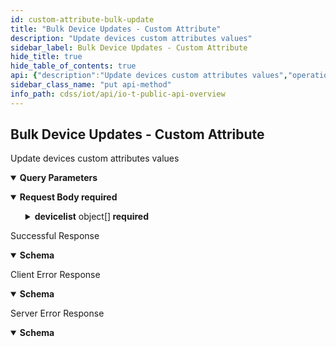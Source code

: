 ```yaml
---
id: custom-attribute-bulk-update
title: "Bulk Device Updates - Custom Attribute"
description: "Update devices custom attributes values"
sidebar_label: Bulk Device Updates - Custom Attribute
hide_title: true
hide_table_of_contents: true
api: {"description":"Update devices custom attributes values","operationId":"custom-attribute-bulk-update","security":[{"X-Key-Id":[],"X-Access-Key":[]}],"tags":["IoT Public API"],"parameters":[{"description":"The customer ID to which the API call is directed","in":"query","name":"customerid","required":true,"schema":{"type":"string"}},{"description":"The source of the device information: Custom Attribute","in":"query","name":"updateSource","required":true,"schema":{"type":"string","enum":["customAttribute"]}}],"requestBody":{"required":true,"content":{"application/json":{"schema":{"type":"object","required":["devicelist"],"properties":{"devicelist":{"type":"array","description":"Array of device custom attributes from users to update custom attribute values","items":{"type":"object","properties":{"deviceid":{"type":"string","description":"The device ID, which IoT Security uses to identify and track a device."},"tagType":{"type":"string","description":"The custom attribute name. The custom attribute should already exist in the IoT Security."},"tagValue":{"type":"string","description":"The value of the custom attribute."}}}}}},"examples":{"payloadExample":{"value":{"devicelist":[{"deviceid":"b8:27:eb:50:2b:0f","tagType":"Department","tagValue":"IoT Security"},{"deviceid":"b8:27:eb:50:2b:0f","tagType":"Purdue Level","tagValue":"Level 3"}]}}}}}},"responses":{"200":{"description":"Successful Response","content":{"application/json":{"schema":{"type":"object","properties":{"api":{"type":"string","description":"The path used to call the IoT Security API: “device/bulkupdate”"},"ver":{"type":"string","description":"The version of the IoT Security API: “v4.0”"},"code":{"type":"string","description":"The code number indicating success: 1"},"message":{"type":"string","description":"The message indicating success: “OK”"},"updatedAttributesNum":{"type":"integer","description":"The number of attributes that IoT Security successfully updated"},"errorCases":{"type":"Object","description":"The cases that are not valid to update custom attribute"}}},"examples":{"resolveSecurityAlertResponseExample":{"value":{"api":"device/bulkUpdate","ver":"v4.0","code":1,"message":"OK","updatedAttributesNum":4,"errorCases":{}}}}}}},"4XX":{"description":"Client Error Response","content":{"application/json":{"schema":{"type":"object","properties":{"code":{"type":"string","description":"STATUS_CODE"},"msg":{"type":"string","description":"GENERAL_MESSAGE"}}},"examples":{"Bad Request":{"value":{"code":400,"msg":"Bad Request. This occurs when an HTTP request contains an invalid query string."}},"Forbidden access":{"value":{"code":403,"msg":"Forbidden access. Either the provided API key is invalid or it does not have the required RBAC permissions to run this API."}},"Too many requests":{"value":{"code":429,"msg":"Too many requests. The number of requests for device details for a single device exceeded the rate limit of 180 queries per minute per tenant."}}}}}},"5XX":{"description":"Server Error Response","content":{"application/json":{"schema":{"type":"object","properties":{"code":{"type":"string","description":"STATUS_CODE"},"msg":{"type":"string","description":"GENERAL_MESSAGE"}}},"examples":{"resolveSecurityAlertResponseExample":{"value":{"code":500,"msg":"Internal server error. A unified status for API communication type errors."}}}}}}},"method":"put","path":"/pub/v4.0/device/bulkUpdate?updateSource=customAttribute","servers":[{"url":"https://{customer-name}.iot.paloaltonetworks.com"}],"securitySchemes":{"X-Key-Id":{"description":"Your API header requires X-Key-Id for authentication.","type":"apiKey","in":"header","name":"X-Key-Id"},"X-Access-Key":{"description":"Your API header requires X-Key-Key for authentication.","type":"apiKey","in":"header","name":"X-Access-Key"}},"jsonRequestBodyExample":{"devicelist":[{"deviceid":"string","tagType":"string","tagValue":"string"}]},"info":{"description":"Please refer [IoT Public API Authentication](iot-public-api-headers) to know how to get API Key<br/>\n","title":"IoT Public API Overview","version":"v4.0","contact":{}}}
sidebar_class_name: "put api-method"
info_path: cdss/iot/api/io-t-public-api-overview
---
```



## Bulk Device Updates - Custom Attribute



Update devices custom attributes values

<details style={{"marginBottom":"1rem"}} data-collapsed={false} open={true}><summary style={{}}><strong>Query Parameters</strong></summary><div><ul><ParamsItem className={"paramsItem"} param={{"description":"The customer ID to which the API call is directed","in":"query","name":"customerid","required":true,"schema":{"type":"string"}}}></ParamsItem><ParamsItem className={"paramsItem"} param={{"description":"The source of the device information: Custom Attribute","in":"query","name":"updateSource","required":true,"schema":{"type":"string","enum":["customAttribute"]}}}></ParamsItem></ul></div></details><MimeTabs><TabItem label={"application/json"} value={"application/json-schema"}><details style={{}} data-collapsed={false} open={true}><summary style={{"textAlign":"left"}}><strong>Request Body</strong><strong style={{"fontSize":"var(--ifm-code-font-size)","color":"var(--openapi-required)"}}> required</strong></summary><div style={{"textAlign":"left","marginLeft":"1rem"}}></div><ul style={{"marginLeft":"1rem"}}><SchemaItem collapsible={true} className={"schemaItem"}><details style={{}}><summary style={{}}><strong>devicelist</strong><span style={{"opacity":"0.6"}}> object[]</span><strong style={{"fontSize":"var(--ifm-code-font-size)","color":"var(--openapi-required)"}}> required</strong></summary><div style={{"marginLeft":"1rem"}}><div style={{"marginTop":".5rem","marginBottom":".5rem"}}>

Array of device custom attributes from users to update custom attribute values

</div><SchemaItem collapsible={false} name={"deviceid"} required={false} schemaDescription={"The device ID, which IoT Security uses to identify and track a device."} schemaName={"string"} qualifierMessage={undefined} defaultValue={undefined}></SchemaItem><SchemaItem collapsible={false} name={"tagType"} required={false} schemaDescription={"The custom attribute name. The custom attribute should already exist in the IoT Security."} schemaName={"string"} qualifierMessage={undefined} defaultValue={undefined}></SchemaItem><SchemaItem collapsible={false} name={"tagValue"} required={false} schemaDescription={"The value of the custom attribute."} schemaName={"string"} qualifierMessage={undefined} defaultValue={undefined}></SchemaItem></div></details></SchemaItem></ul></details></TabItem></MimeTabs><div><ApiTabs><TabItem label={"200"} value={"200"}><div>

Successful Response

</div><div><MimeTabs groupId={"mime-type"}><TabItem label={"application/json"} value={"application/json"}><SchemaTabs groupId={"schema-tabs"}><TabItem label={"Schema"} value={"Schema"}><details style={{}} data-collapsed={false} open={true}><summary style={{"textAlign":"left"}}><strong>Schema</strong></summary><div style={{"textAlign":"left","marginLeft":"1rem"}}></div><ul style={{"marginLeft":"1rem"}}><SchemaItem collapsible={false} name={"api"} required={false} schemaDescription={"The path used to call the IoT Security API: “device/bulkupdate”"} schemaName={"string"} qualifierMessage={undefined} defaultValue={undefined}></SchemaItem><SchemaItem collapsible={false} name={"ver"} required={false} schemaDescription={"The version of the IoT Security API: “v4.0”"} schemaName={"string"} qualifierMessage={undefined} defaultValue={undefined}></SchemaItem><SchemaItem collapsible={false} name={"code"} required={false} schemaDescription={"The code number indicating success: 1"} schemaName={"string"} qualifierMessage={undefined} defaultValue={undefined}></SchemaItem><SchemaItem collapsible={false} name={"message"} required={false} schemaDescription={"The message indicating success: “OK”"} schemaName={"string"} qualifierMessage={undefined} defaultValue={undefined}></SchemaItem><SchemaItem collapsible={false} name={"updatedAttributesNum"} required={false} schemaDescription={"The number of attributes that IoT Security successfully updated"} schemaName={"integer"} qualifierMessage={undefined} defaultValue={undefined}></SchemaItem><SchemaItem collapsible={false} name={"errorCases"} required={false} schemaDescription={"The cases that are not valid to update custom attribute"} schemaName={"Object"} qualifierMessage={undefined} defaultValue={undefined}></SchemaItem></ul></details></TabItem><TabItem label={"Example (from schema)"} value={"Example (from schema)"}><ResponseSamples responseExample={"{\n  \"api\": \"string\",\n  \"ver\": \"string\",\n  \"code\": \"string\",\n  \"message\": \"string\",\n  \"updatedAttributesNum\": 0\n}"} language={"json"}></ResponseSamples></TabItem><TabItem label={"Resolve Security Alert Response Example"} value={"Resolve Security Alert Response Example"}><ResponseSamples responseExample={"{\n  \"api\": \"device/bulkUpdate\",\n  \"ver\": \"v4.0\",\n  \"code\": 1,\n  \"message\": \"OK\",\n  \"updatedAttributesNum\": 4,\n  \"errorCases\": {}\n}"} language={"json"}></ResponseSamples></TabItem></SchemaTabs></TabItem></MimeTabs></div></TabItem><TabItem label={"4XX"} value={"4XX"}><div>

Client Error Response

</div><div><MimeTabs groupId={"mime-type"}><TabItem label={"application/json"} value={"application/json"}><SchemaTabs groupId={"schema-tabs"}><TabItem label={"Schema"} value={"Schema"}><details style={{}} data-collapsed={false} open={true}><summary style={{"textAlign":"left"}}><strong>Schema</strong></summary><div style={{"textAlign":"left","marginLeft":"1rem"}}></div><ul style={{"marginLeft":"1rem"}}><SchemaItem collapsible={false} name={"code"} required={false} schemaDescription={"STATUS_CODE"} schemaName={"string"} qualifierMessage={undefined} defaultValue={undefined}></SchemaItem><SchemaItem collapsible={false} name={"msg"} required={false} schemaDescription={"GENERAL_MESSAGE"} schemaName={"string"} qualifierMessage={undefined} defaultValue={undefined}></SchemaItem></ul></details></TabItem><TabItem label={"Example (from schema)"} value={"Example (from schema)"}><ResponseSamples responseExample={"{\n  \"code\": \"string\",\n  \"msg\": \"string\"\n}"} language={"json"}></ResponseSamples></TabItem><TabItem label={" Bad  Request"} value={" Bad  Request"}><ResponseSamples responseExample={"{\n  \"code\": 400,\n  \"msg\": \"Bad Request. This occurs when an HTTP request contains an invalid query string.\"\n}"} language={"json"}></ResponseSamples></TabItem><TabItem label={" Forbidden access"} value={" Forbidden access"}><ResponseSamples responseExample={"{\n  \"code\": 403,\n  \"msg\": \"Forbidden access. Either the provided API key is invalid or it does not have the required RBAC permissions to run this API.\"\n}"} language={"json"}></ResponseSamples></TabItem><TabItem label={" Too many requests"} value={" Too many requests"}><ResponseSamples responseExample={"{\n  \"code\": 429,\n  \"msg\": \"Too many requests. The number of requests for device details for a single device exceeded the rate limit of 180 queries per minute per tenant.\"\n}"} language={"json"}></ResponseSamples></TabItem></SchemaTabs></TabItem></MimeTabs></div></TabItem><TabItem label={"5XX"} value={"5XX"}><div>

Server Error Response

</div><div><MimeTabs groupId={"mime-type"}><TabItem label={"application/json"} value={"application/json"}><SchemaTabs groupId={"schema-tabs"}><TabItem label={"Schema"} value={"Schema"}><details style={{}} data-collapsed={false} open={true}><summary style={{"textAlign":"left"}}><strong>Schema</strong></summary><div style={{"textAlign":"left","marginLeft":"1rem"}}></div><ul style={{"marginLeft":"1rem"}}><SchemaItem collapsible={false} name={"code"} required={false} schemaDescription={"STATUS_CODE"} schemaName={"string"} qualifierMessage={undefined} defaultValue={undefined}></SchemaItem><SchemaItem collapsible={false} name={"msg"} required={false} schemaDescription={"GENERAL_MESSAGE"} schemaName={"string"} qualifierMessage={undefined} defaultValue={undefined}></SchemaItem></ul></details></TabItem><TabItem label={"Example (from schema)"} value={"Example (from schema)"}><ResponseSamples responseExample={"{\n  \"code\": \"string\",\n  \"msg\": \"string\"\n}"} language={"json"}></ResponseSamples></TabItem><TabItem label={"Resolve Security Alert Response Example"} value={"Resolve Security Alert Response Example"}><ResponseSamples responseExample={"{\n  \"code\": 500,\n  \"msg\": \"Internal server error. A unified status for API communication type errors.\"\n}"} language={"json"}></ResponseSamples></TabItem></SchemaTabs></TabItem></MimeTabs></div></TabItem></ApiTabs></div>
      